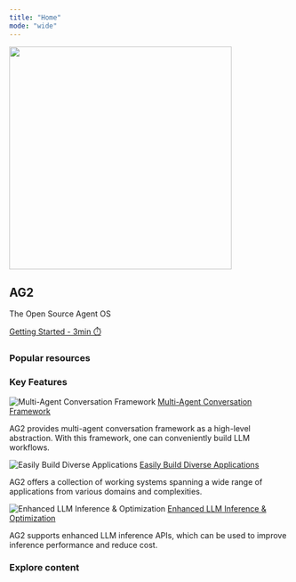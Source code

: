 ```yaml
---
title: "Home"
mode: "wide"
---
```



<div class="homepage-hero-section">
  <div class="hero-content">
    <img class="hero-logo" noZoom src="/static/img/ag2.svg" width="400em" />
    <h2 class="hero-title">AG2</h2>
    <p class="hero-subtitle">The Open Source Agent OS</p>
    <a class="hero-btn" href="/docs/Getting-Started">Getting Started - 3min ⏱️</a>
  </div>
</div>

### Popular resources
<PopularResources />

### Key Features

<div class="key-features">
    <CardGroup cols={3}>
        <Card>
            <div class="key-feature">
                <img noZoom src="/static/img/conv_2.svg" alt="Multi-Agent Conversation Framework" />
                <a href="/docs/Use-Cases/agent_chat">
                    Multi-Agent Conversation Framework
                </a>
                <p>AG2 provides multi-agent conversation framework as a high-level abstraction. With this framework, one can conveniently build LLM workflows.</p>
            </div>
        </Card>
        <Card>
            <div class="key-feature">
                <img noZoom src='/static/img/autogen_app.svg' alt='Easily Build Diverse Applications' />
                <a href='/docs/Use-Cases/agent_chat#diverse-applications-implemented-with-autogen'>
                    Easily Build Diverse Applications
                </a>
                <p>AG2 offers a collection of working systems spanning a wide range of applications from various domains and complexities.</p>
            </div>
        </Card>
        <Card>
            <div class="key-feature">
                <img noZoom src='/static/img/extend.svg' alt='Enhanced LLM Inference & Optimization' />
                <a href='/docs/Use-Cases/enhanced_inference'>
                    Enhanced LLM Inference & Optimization
                </a>
                <p>AG2 supports enhanced LLM inference APIs, which can be used to improve inference performance and reduce cost.</p>
            </div>
        </Card>
    </CardGroup>
</div>

### Explore content
<ExploreContent />
